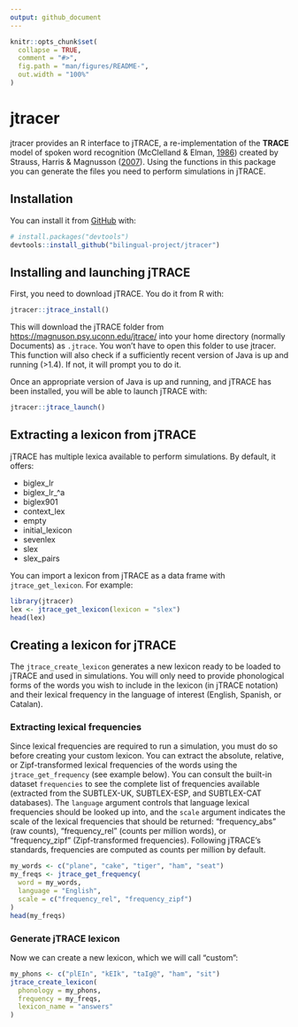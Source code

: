 ---
output: github_document
---

<!-- README.md is generated from README.Rmd. Please edit that file -->

```{r, include = FALSE}
knitr::opts_chunk$set(
  collapse = TRUE,
  comment = "#>",
  fig.path = "man/figures/README-",
  out.width = "100%"
)
```

# jtracer

<!-- badges: start -->
<!-- badges: end -->

jtracer provides an R interface to jTRACE, a re-implementation of the **TRACE** model of spoken word recognition (McClelland & Elman, [1986](https://www.sciencedirect.com/science/article/pii/0010028586900150)) created by Strauss, Harris & Magnusson ([2007](https://magnuson.psy.uconn.edu/jtrace/)). Using the functions in this package you can generate the files you need to perform simulations in jTRACE.

## Installation

You can install it from [GitHub](https://github.com/) with:

``` r
# install.packages("devtools")
devtools::install_github("bilingual-project/jtracer")
```

## Installing and launching jTRACE

First, you need to download jTRACE. You do it from R with:

```r
jtracer::jtrace_install()
```
This will download the jTRACE folder from [https://magnuson.psy.uconn.edu/jtrace/](https://magnuson.psy.uconn.edu/jtrace/) into your home directory (normally Documents) as `.jtrace`. You won't have to open this folder to use jtracer. This function will also check if a sufficiently recent version of Java is up and running (>1.4). If not, it will prompt you to do it. 

Once an appropriate version of Java is up and running, and jTRACE has been installed, you will be able to launch jTRACE with:

```r
jtracer::jtrace_launch()
```

## Extracting a lexicon from jTRACE

jTRACE has multiple lexica available to perform simulations. By default, it offers:

* biglex_lr
* biglex_lr_^a
* biglex901
* context_lex
* empty
* initial_lexicon
* sevenlex
* slex
* slex_pairs

You can import a lexicon from jTRACE as a data frame with `jtrace_get_lexicon`. For example:

```{r lexicon, echo=TRUE}
library(jtracer)
lex <- jtrace_get_lexicon(lexicon = "slex")
head(lex)
```


## Creating a lexicon for jTRACE

The `jtrace_create_lexicon` generates a new lexicon ready to be loaded to jTRACE and used in simulations. You will only need to provide phonological forms of the words you wish to include in the lexicon (in jTRACE notation) and their lexical frequency in the language of interest (English, Spanish, or Catalan).

### Extracting lexical frequencies

Since lexical frequencies are required to run a simulation, you must do so before creating your custom lexicon. You can extract the absolute, relative, or Zipf-transformed lexical frequencies of the words using the `jtrace_get_frequency` (see example below). You can consult the built-in dataset `frequencies` to see the complete list of frequencies available (extracted from the SUBTLEX-UK, SUBTLEX-ESP, and SUBTLEX-CAT databases). The `language` argument controls that language lexical frequencies should be looked up into, and the `scale` argument indicates the scale of the lexical frequencies that should be returned: "frequency_abs" (raw counts), "frequency_rel" (counts per million words), or "frequency_zipf" (Zipf-transformed frequencies). Following jTRACE's standards, frequencies are computed as counts per million by default.


```{r frequencies, echo=TRUE}
my_words <- c("plane", "cake", "tiger", "ham", "seat")
my_freqs <- jtrace_get_frequency(
  word = my_words,
  language = "English",
  scale = c("frequency_rel", "frequency_zipf")
)
head(my_freqs)
```

### Generate jTRACE lexicon

Now we can create a new lexicon, which we will call "custom":

```{r lexicon_new, echo = TRUE}
my_phons <- c("plEIn", "kEIk", "taIɡ@", "ham", "sit")
jtrace_create_lexicon(
  phonology = my_phons,
  frequency = my_freqs,
  lexicon_name = "answers"
)
```






